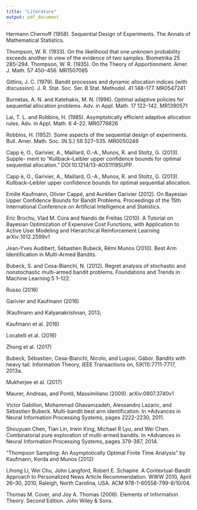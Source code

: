 ```yaml
---
title: "Literature"
output: pdf_document
---
```


Hermann Chernoff (1958). Sequential Design of Experiments. The Annals of Mathematical Statistics.

Thompson, W. R. (1933). On the likelihood that one unknown probability exceeds another in view of the evidence of two samples. Biometrika 25 285–294.
Thompson, W. R. (1935). On the Theory of Apportionment. Amer. J. Math. 57 450–456.
MR1507085

Gittins, J. C. (1979). Bandit processes and dynamic allocation indices (with discussion).
J. R. Stat. Soc. Ser. B Stat. Methodol. 41 148–177. MR0547241

Burnetas, A. N. and Katehakis, M. N. (1996). Optimal adaptive policies for sequential allocation problems. Adv. in Appl. Math. 17 122–142. MR1390571

Lai, T. L. and Robbins, H. (1985). Asymptotically efficient adaptive allocation rules.
Adv. in Appl. Math. 6 4–22. MR0776826

Robbins, H. (1952). Some aspects of the sequential design of experiments. Bull. Amer.
Math. Soc. (N.S.) 58 527–535. MR0050246

Capp ́e, O., Garivier, A., Maillard, O.-A., Munos, R. and Stoltz, G. (2013). Supple-
ment to “Kullback–Leibler upper confidence bounds for optimal sequential allocation.”
DOI:10.1214/13-AOS1119SUPP.

Capp ́e, O., Garivier, A., Maillard, O.-A., Munos, R. and Stoltz, G. (2013). Kullback–Leibler upper confidence bounds for optimal sequential allocation.

Emilie Kaufmann, Olivier Cappé, and Aurélien Garivier (2012). On Bayesian Upper Confidence Bounds for Bandit Problems. Proceedings of the 15th International Conference on Artificial Intelligence and Statistics.

Eric Brochu, Vlad M. Cora and Nando de Freitas (2010). A Tutorial on Bayesian Optimization of Expensive Cost Functions, with Application to Active User Modeling and Hierarchical Reinforcement Learning
arXiv:1012.2599v1

Jean-Yves Audibert, Sébastien Bubeck, Rémi Munos (2010). Best Arm Identification in Multi-Armed Bandits.

Bubeck, S. and Cesa-Bianchi, N. (2012). Regret analysis of stochastic and nonstochastic multi-armed bandit problems. Foundations and Trends in Machine Learning 5 1–122.

Russo (2016)

Garivier and Kaufmann (2016)

(Kaufmann and Kalyanakrishnan, 2013; 

Kaufmann et al. 2016)

Locatelli et al. (2016)

Zhong et al. (2017)

Bubeck, Sébastien, Cesa-Bianchi, Nicolo, and Lugosi, Gábor. Bandits with heavy tail. Information Theory, IEEE Transactions on, 59(11):7711-7717, 2013a.

Mukherjee et al. (2017)

Maurer, Andreas, and Pontil, Massimiliano (2009). arXiv:0907.3740v1

Victor Gabillon, Mohammad Ghavamzadeh, Alessandro Lazaric, and Sébastien Bubeck. Multi-bandit best arm identification. In *Advances in Neural Information Processing Systems, pages 2222-2230, 2011.

Shouyuan Chen, Tian Lin, Irwin King, Michael R Lyu, and Wei Chen. Combinatorial pure exploration of multi-armed bandits. In *Advances in Neural Information Processing Systems, pages 379-387, 2014.

"Thompson Sampling: An Asymptotically Optimal Finite Time Analysis" by Kaufmann, Korda and Munos (2012)

Lihong Li, Wei Chu, John Langford, Robert E. Schapire. A Contextual-Bandit Approach to Personalized News Article Recommendation. WWW 2010, April 26–30, 2010, Raleigh, North Carolina, USA. ACM 978-1-60558-799-8/10/04.

Thomas M. Cover, and Joy A. Thomas (2006). Elements of Information Theory. Second Edition. John Wiley & Sons.